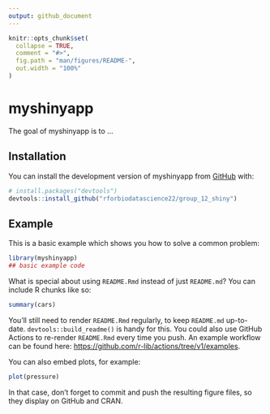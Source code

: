 ```yaml
---
output: github_document
---
```


<!-- README.md is generated from README.Rmd. Please edit that file -->

```r
knitr::opts_chunk$set(
  collapse = TRUE,
  comment = "#>",
  fig.path = "man/figures/README-",
  out.width = "100%"
)
```

# myshinyapp

<!-- badges: start -->
<!-- badges: end -->

The goal of myshinyapp is to ...

## Installation

You can install the development version of myshinyapp from [GitHub](https://github.com/) with:

``` r
# install.packages("devtools")
devtools::install_github("rforbiodatascience22/group_12_shiny")
```

## Example

This is a basic example which shows you how to solve a common problem:

```r
library(myshinyapp)
## basic example code
```

What is special about using `README.Rmd` instead of just `README.md`? You can include R chunks like so:

```r
summary(cars)
```

You'll still need to render `README.Rmd` regularly, to keep `README.md` up-to-date. `devtools::build_readme()` is handy for this. You could also use GitHub Actions to re-render `README.Rmd` every time you push. An example workflow can be found here: <https://github.com/r-lib/actions/tree/v1/examples>.

You can also embed plots, for example:

```r
plot(pressure)
```

In that case, don't forget to commit and push the resulting figure files, so they display on GitHub and CRAN.
